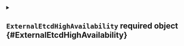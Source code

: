 


<details className="config-field" data-expandable="true">
<summary>

## `ExternalEtcdHighAvailability` <span className="config-field-required" data-required="true">required</span> <span className="config-field-type">object</span> <span className="config-field-default"></span> <span className="config-field-enum"></span> {#ExternalEtcdHighAvailability}



</summary>




<details className="config-field" data-expandable="false" open>
<summary>

### `replicas` <span className="config-field-required" data-required="true">required</span> <span className="config-field-type">integer</span> <span className="config-field-default"></span> <span className="config-field-enum"></span> {#ExternalEtcdHighAvailability-replicas}



</summary>



</details>


</details>
